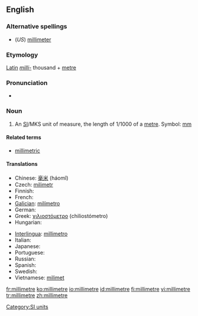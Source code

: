 ==English==

===Alternative spellings===
* (''US'') [[millimeter]]

===Etymology===
[[Latin]] ''[[milli-]]'' thousand + [[metre]]

===Pronunciation===
* {{audio|en-us-millimetre.ogg|Audio (US)}}

===Noun===
{{en-noun}}

# {{UK}} An [[SI#Abbreviation|SI]]/MKS unit of measure, the length of 1/1000 of a [[metre]]. Symbol: [[mm]]

====Related terms====
* [[millimetric]]

====Translations====
{{trans-top|unit of measure}}
* Chinese: [[毫米]] (háomǐ)
* Czech: [[milimetr]] {{m}}
* Finnish: {{t-|fi|millimetri}}
* French: {{t+|fr|millimètre|m}}
* [[Galician]]: [[milímetro]] {{m}}
* German: {{t+|de|Millimeter|m}}
* Greek: [[χιλιοστόμετρο]] (chiliostómetro)
* Hungarian: {{t-|hu|milliméter}}
{{trans-mid}}
* [[Interlingua]]: [[millimetro]]
* Italian: {{t+|it|millimetro|m}}
* Japanese: {{t-|ja|ミリメートル|tr=mirimētoru|sc=Jpan}}
* Portuguese: {{t+|pt|milímetro|m}}
* Russian: {{t-|ru|миллиметр|m|tr=millimétr|sc=Cyrl}}
* Spanish: {{t+|es|milímetro|m}}
* Swedish: {{t+|sv|millimeter|c}}
* Vietnamese: [[milimet]]
{{trans-bottom}}

[[Category:SI units]]

[[fr:millimetre]]
[[ko:millimetre]]
[[io:millimetre]]
[[id:millimetre]]
[[fi:millimetre]]
[[vi:millimetre]]
[[tr:millimetre]]
[[zh:millimetre]]